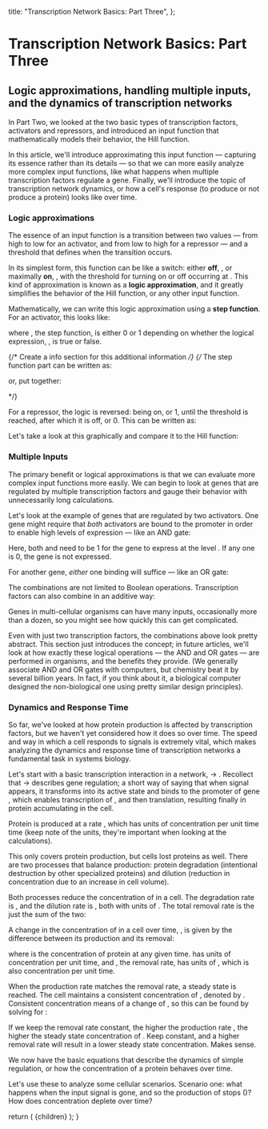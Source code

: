 
  title: "Transcription Network Basics: Part Three",
};

# Transcription Network Basics: Part Three

## Logic approximations, handling multiple inputs, and the dynamics of transcription networks

In Part Two, we looked at the two basic types of transcription factors, activators and repressors, and introduced an input function that mathematically models their behavior, the Hill function.

In this article, we'll introduce approximating this input function &mdash; capturing its essence rather than its details &mdash; so that we can more easily analyze more complex input functions, like what happens when multiple transcription factors regulate a gene. Finally, we'll introduce the topic of transcription network dynamics, or how a cell's response (to produce or not produce a protein) looks like over time.

### Logic approximations

The essence of an input function is a transition between two values &mdash; from high to low for an activator, and from low to high for a repressor &mdash; and a threshold that defines when the transition occurs.

In its simplest form, this function can be like a switch: either **off**, <MathFormula className="text-lg" tex="f(X^*) = 0" />, or maximally **on**, <MathFormula className="text-lg" tex="f(X^*) = \beta" />, with the threshold for turning on or off occurring at <MathFormula className="text-lg" tex="X^* = K" />. This kind of approximation is known as a **logic approximation**, and it greatly simplifies the behavior of the Hill function, or any other input function.

Mathematically, we can write this logic approximation using a **step function**. For an activator, this looks like:

<div className="flex flex-col justify-center mt-4 mb-12 mx-auto">
  <MathFormula className="text-lg" tex="f(X^*) = \beta \cdot \theta(X^* > K)" />
</div>

where <MathFormula className="text-lg" tex="\theta(X^* > K)" />, the step function, is either 0 or 1 depending on whether the logical expression, <MathFormula className="text-lg" tex="X^* > K" />, is true or false. 

{/* Create a info section for this additional information */}
{/* The step function part can be written as:

<div className="flex flex-col justify-center mt-4 mb-12 mx-auto">
  <MathFormula tex="\theta(X^* > K) = \begin{cases} 0 & \text{if } X^* < K \\ 1 & \text{if } X^* \geq K \end{cases}" />
</div>

or, put together:

<div className="flex flex-col justify-center mt-4 mb-12 mx-auto">
  <MathFormula tex="f(X^*) = \begin{cases} 0 & \text{if } X^* < K \\ \beta & \text{if } X^* \geq K \end{cases}" />
</div> */}

For a repressor, the logic is reversed: being on, or 1, until the threshold is reached, after which it is off, or 0. This can be written as:

<div className="flex flex-col justify-center mt-4 mb-12 mx-auto">
  <MathFormula className="text-lg" tex="f(X^*) = \beta \cdot \theta(X^* < K)" />
</div>

Let's take a look at this graphically and compare it to the Hill function:

<StepFunctionTutorial />

### Multiple Inputs

The primary benefit or logical approximations is that we can evaluate more complex input functions more easily. We can begin to look at genes that are regulated by multiple transcription factors and gauge their behavior with unnecessarily long calculations.

Let's look at the example of genes that are regulated by two activators. One gene might require that *both* activators are bound to the promoter in order to enable high levels of expression &mdash; like an AND gate:

<div className="flex flex-col justify-center mt-4 mb-12 mx-auto">
  <MathFormula className="text-lg" tex="f(X^*, Y^*) = \beta \cdot \theta(X^* > K_X) \cdot \theta(Y^* > K_Y) \qquad \text{\textasciitilde} X^* \text{ AND } Y^*" />
</div>

Here, both <MathFormula className="text-lg" tex="\theta(X^* > K_X)" /> and <MathFormula className="text-lg" tex="\theta(Y^* > K_Y)" /> need to be 1 for the gene to express at the level <MathFormula className="text-lg" tex="\beta" />. If any one is 0, the gene is not expressed.

For another gene, *either* one binding will suffice &mdash; like an OR gate:

<div className="flex flex-col justify-center mt-4 mb-12 mx-auto">
  <MathFormula className="text-lg" tex="f(X^*, Y^*) = \beta \cdot \theta(X^* > K_X \hspace{0.75em} \text{OR} \hspace{0.75em} Y^* > K_Y) \qquad \text{\textasciitilde} X^* \text{ OR } Y^*" />
</div>

The combinations are not limited to Boolean operations. Transcription factors can also combine in an additive way:

<div className="flex flex-col justify-center mt-4 mb-12 mx-auto">
  <MathFormula className="text-lg" tex="f(X^*, Y^*) = \beta_X X^* + \beta_Y Y^*" />
</div>

Genes in multi-cellular organisms can have many inputs, occasionally more than a dozen, so you might see how quickly this can get complicated.

Even with just two transcription factors, the combinations above look pretty abstract. This section just introduces the concept; in future articles, we'll look at how exactly these logical operations &mdash; the AND and OR gates &mdash; are performed in organisms, and the benefits they provide. (We generally associate AND and OR gates with computers, but chemistry beat it by several billion years. In fact, if you think about it, a biological computer designed the non-biological one using pretty similar design principles).

### Dynamics and Response Time

So far, we've looked at how protein production is affected by transcription factors, but we haven't yet considered how it does so over time. The speed and way in which a cell responds to signals is extremely vital, which makes analyzing the dynamics and response time of transcription networks a fundamental task in systems biology.

Let's start with a basic transcription interaction in a network, <MathFormula className="text-lg" tex="X" /> → <MathFormula className="text-lg" tex="Y" />. Recollect that <MathFormula className="text-lg" tex="X" /> → <MathFormula className="text-lg" tex="Y" /> describes gene regulation; a short way of saying that when signal <MathFormula className="text-lg" tex="S_X" /> appears, it transforms <MathFormula className="text-lg" tex="X" /> into its active state <MathFormula className="text-lg" tex="X^*" /> and binds to the promoter of gene <MathFormula className="text-lg" tex="Y" />, which enables transcription of <MathFormula className="text-lg" tex="Y" />, and then translation, resulting finally in protein <MathFormula className="text-lg" tex="Y" /> accumulating in the cell. 

Protein <MathFormula className="text-lg" tex="Y" /> is produced at a rate <MathFormula className="text-lg" tex="\beta" />, which has units of concentration per unit time time (keep note of the units, they're important when looking at the calculations).

This only covers protein production, but cells lost proteins as well. There are two processes that balance <MathFormula className="text-lg" tex="Y" /> production: protein degradation (intentional destruction by other specialized proteins) and dilution (reduction in concentration due to an increase in cell volume).

Both processes reduce the concentration of <MathFormula className="text-lg" tex="Y" /> in a cell. The degradation rate is <MathFormula className="text-lg" tex="\alpha_{deg}" />, and the dilution rate is <MathFormula className="text-lg" tex="\alpha_{dil}" />, both with units of <MathFormula className="text-lg" tex="1/time" />. The total removal rate <MathFormula className="text-lg" tex="\alpha" /> is the just the sum of the two:

<div className="flex flex-col justify-center mt-4 mb-12 mx-auto">
  <MathFormula className="text-lg" tex="\alpha = \alpha_{deg} + \alpha_{dil}" />
</div>

A change in the concentration of <MathFormula className="text-lg" tex="Y" /> in a cell over time, <MathFormula className="text-lg" tex="\frac{dY}{dt}" />, is given by the difference between its production and its removal:

<div className="flex flex-col justify-center mt-4 mb-12 mx-auto">
  <MathFormula className="text-lg" tex="\dfrac{dY}{dt} = \beta - \alpha Y" />
</div>

where <MathFormula className="text-lg" tex="Y" /> is the concentration of protein at any given time. <MathFormula className="text-lg" tex="\beta" /> has units of concentration per unit time, and <MathFormula className="text-lg" tex="\alpha Y" />, the removal rate, has units of <MathFormula className="text-lg" tex="\dfrac{1}{\text{time}} \cdot \text{concentration}" />, which is also concentration per unit time.

When the production rate matches the removal rate, a steady state is reached. The cell maintains a consistent concentration of <MathFormula className="text-lg" tex="Y" />, denoted by <MathFormula className="text-lg" tex="Y_{st}" />. Consistent concentration means of a change of <MathFormula className="text-lg" tex="0" />, so this can be found by solving for <MathFormula className="text-lg" tex="\dfrac{dY}{dt} = 0" />:

<div className="flex flex-col justify-center mt-4 mb-12 mx-auto">
  <MathFormula className="text-lg" tex="Y_{st} = \dfrac{\beta}{\alpha}" />
</div>

If we keep the removal rate <MathFormula className="text-lg" tex="\alpha" /> constant, the higher the production rate <MathFormula className="text-lg" tex="\beta" />, the higher the steady state concentration of <MathFormula className="text-lg" tex="Y" />. Keep <MathFormula className="text-lg" tex="\beta" /> constant, and a higher removal rate <MathFormula className="text-lg" tex="\alpha" /> will result in a lower steady state concentration. Makes sense.

We now have the basic equations that describe the dynamics of simple regulation, or how the concentration of a protein <MathFormula className="text-lg" tex="Y" /> behaves over time.

Let's use these to analyze some cellular scenarios. Scenario one: what happens when the input signal <MathFormula className="text-lg" tex="S_X" /> is gone, and so the production of <MathFormula className="text-lg" tex="Y" /> stops (<MathFormula className="text-lg" tex="\beta = 0" />)? How does <MathFormula className="text-lg" tex="Y" /> concentration deplete over time?



<ProteinDecayResponseTimeTutorial />


  return (
    <MdxLayout metadata={metadata}>{children}</MdxLayout>
  );
}